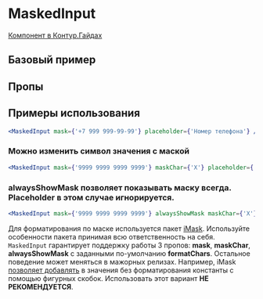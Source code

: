 
<Meta of={MaskedInputStories} />

# MaskedInput

[Компонент в Контур.Гайдах](https)

## Базовый пример

<Primary />

## Пропы

<Controls />

## Примеры использования

```jsx harmony
<MaskedInput mask={'+7 999 999-99-99'} placeholder={'Номер телефона'} />
```

### Можно изменить символ значения с маской

```jsx harmony
<MaskedInput mask={'9999 9999 9999 9999'} maskChar={'X'} placeholder={'Номер карты'} />
```

### **alwaysShowMask** позволяет показывать маску всегда. Placeholder в этом случае игнорируется.

```jsx harmony
<MaskedInput mask={'9999 9999 9999 9999'} alwaysShowMask maskChar={'X'} placeholder={'Номер карты'} />
```

Для форматирования по маске используется пакет [iMask](https://imask.js.org/). Используйте особенности пакета принимая всю ответственность на себя.
`MaskedInput` гарантирует поддержку работы 3 пропов: **mask**, **maskChar**, **alwaysShowMask** с заданными по-умолчанию **formatChars**.
Остальное поведение может меняться в мажорных релизах.
Например, iMask [позволяет добавлять](https://imask.js.org/guide.html#masked-pattern) в значения без форматирования константы с помощью фигурных скобок. Использовать этот вариант **НЕ РЕКОМЕНДУЕТСЯ**.
